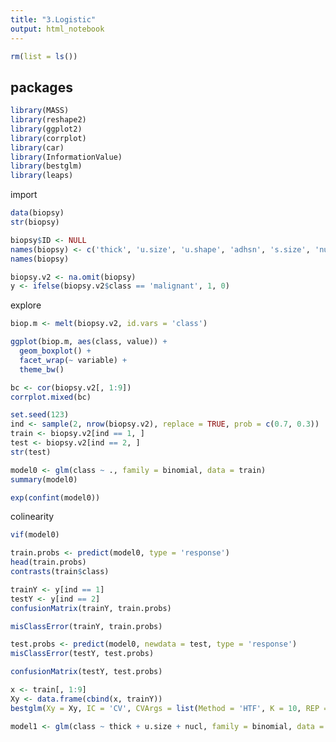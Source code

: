 ```yaml
---
title: "3.Logistic"
output: html_notebook
---
```

```r
rm(list = ls())
```

## packages
```r
library(MASS)
library(reshape2)
library(ggplot2)
library(corrplot)
library(car)
library(InformationValue)
library(bestglm)
library(leaps)
```

import
```r
data(biopsy)
str(biopsy)
```

```r
biopsy$ID <- NULL
names(biopsy) <- c('thick', 'u.size', 'u.shape', 'adhsn', 's.size', 'nucl', 'chrom', 'n.nuc', 'mit', 'class')
names(biopsy)
```

```r
biopsy.v2 <- na.omit(biopsy)
y <- ifelse(biopsy.v2$class == 'malignant', 1, 0)
```

explore
```r
biop.m <- melt(biopsy.v2, id.vars = 'class')
```

```r
ggplot(biop.m, aes(class, value)) + 
  geom_boxplot() + 
  facet_wrap(~ variable) + 
  theme_bw()
```

```r
bc <- cor(biopsy.v2[, 1:9])
corrplot.mixed(bc)
```

```r
set.seed(123)
ind <- sample(2, nrow(biopsy.v2), replace = TRUE, prob = c(0.7, 0.3))
train <- biopsy.v2[ind == 1, ]
test <- biopsy.v2[ind == 2, ]
str(test)
```

```r
model0 <- glm(class ~ ., family = binomial, data = train)
summary(model0)
```

```r
exp(confint(model0))
```

colinearity
```r
vif(model0)
```

```r
train.probs <- predict(model0, type = 'response')
head(train.probs)
contrasts(train$class)
```

```r
trainY <- y[ind == 1]
testY <- y[ind == 2]
confusionMatrix(trainY, train.probs)
```
```r
misClassError(trainY, train.probs)
```

```r
test.probs <- predict(model0, newdata = test, type = 'response')
misClassError(testY, test.probs)
```

```r
confusionMatrix(testY, test.probs)
```
```r
x <- train[, 1:9]
Xy <- data.frame(cbind(x, trainY))
bestglm(Xy = Xy, IC = 'CV', CVArgs = list(Method = 'HTF', K = 10, REP = 1), family = binomial)
```

```r
model1 <- glm(class ~ thick + u.size + nucl, family = binomial, data = train)
```

